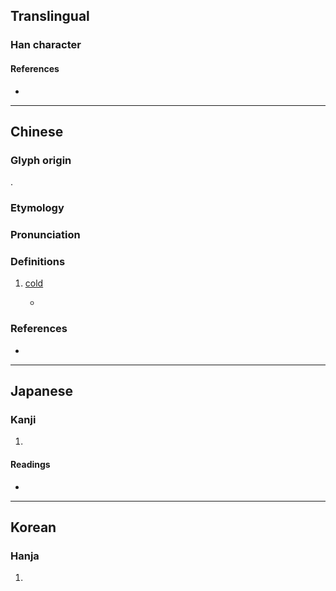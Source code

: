 {{character info}}
==Translingual==

===Han character===
{{Han char|rn=15|rad=冫|as=10|sn=12|four=38167|canj=IMOIR|ids=⿰冫倉}}

====References====
* {{Han ref|kx=0133.140|dkj=01688|dj=0297.220|hdz=10300.070|uh=51D4|ud=20948|bh=D861|bd=55393}}

----

==Chinese==

===Glyph origin===
{{Han etym}}
{{Han compound|仌|alt1=冫|倉|ls=psc|c1=s|t1=ice|c2=p}}.

===Etymology===
{{rfe|zh}}

===Pronunciation===
{{zh-pron
|m=cāng
|c=cong1
|mc=y
|oc=y
|cat=
}}

===Definitions===
{{zh-hanzi}}

# {{zh-obsolete}} [[cold]]
#* {{zh-x|天地 之間 有 凔 熱。||CL|ref=Yizhoushu}}

===References===
* {{R:yue:Hanzi}}

----

==Japanese==

===Kanji===
{{ja-kanji|grade=|rs=冫10}}

# {{rfdef|ja|sort=冫10}}

====Readings====
* {{ja-readings|on=[[さう]] (sau), [[しゃう]] (shau)|kun=[[さむい]] (samui), [[ひややかなさま]] (hiyayakanasama)}}

----

==Korean==

===Hanja===
{{ko-hanja|hangeul=창|rv=chang|mr=ch'ang}}

# {{rfdef|ko|sort=冫10}}
